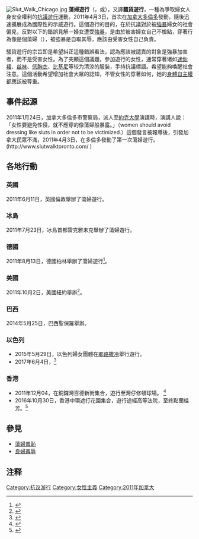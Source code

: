 
[[File:Slut_Walk_Chicago.jpg|thumb]]
'''蕩婦遊行'''（{{lang-en|SlutWalk}}，或{{lang-en|Slut Walk}}），又譯'''騷貨遊行'''，一種為爭取婦女人身安全權利的[[示威|抗議遊行]]運動。2011年4月3日，首次在[[加拿大|加拿大]][[多倫多|多倫多]]發動，隨後迅速擴展成為國際性的示威遊行。這個遊行的目的，在於抗議對於被[[強姦|強暴]]婦女的社會偏見，反對以下的錯誤見解－婦女遭受[[強姦|強暴]]，是由於被害婦女自己不檢點，穿著行為像是個蕩婦（{{lang|en|Slut}}），被強暴是自取其辱，應該由受害女性自己負責。

騷貨遊行的宗旨即是希望糾正這種錯誤看法，認為應該被譴責的對象是強暴加害者，而不是受害女性。為了突顯這個議題，參加遊行的女性，通常穿著诸如[[迷你裙|迷你裙]]、[[絲襪|丝袜]]、[[低胸裝|低胸衣]]、[[比基尼泳衣|比基尼]]等较为清涼的服裝，手持抗議標語。希望能夠喚醒社會注意。這個活動希望增加社會大眾的認知，不管女性的穿著如何，她的[[身體自主權|身體自主權]]都應該被尊重。

==事件起源==
2011年1月24日，加拿大多倫多市警察局，派人至[[約克大學|約克大學]]演講時，演講人說：「女性要避免性侵，就不應穿的像蕩婦般暴露。」（women should avoid dressing like sluts in order not to be victimized.）這個發言被報導後，引發加拿大民眾不滿，2011年4月3日，在多倫多發動了第一次蕩婦遊行。(http://www.slutwalktoronto.com/ {{Wayback|url=http://www.slutwalktoronto.com/ |date=20110628001538 }})

== 各地行動 ==
{{Portal|女权主义}}

=== 英國 ===

2011年6月11日，英國倫敦舉辦了蕩婦遊行。

=== 冰島 ===

2011年7月23日，冰島首都雷克雅未克舉辦了蕩婦遊行。

=== 德國 ===

2011年8月13日，德國柏林舉辦了蕩婦遊行<ref>{{Cite web |url=http://www.markenpost.de/slutwalks-schlampen-gegen-sexuelle-gewalt-17149/ |title=Slutwalks: “Schlampen” gegen sexuelle Gewalt |access-date=2011-08-14 |archive-url=https://web.archive.org/web/20160326042717/http://www.markenpost.de/slutwalks-schlampen-gegen-sexuelle-gewalt-17149/ |archive-date=2016-03-26 |dead-url=yes }}</ref>。

=== 美國 ===

2011年10月2日，美國紐約舉辦<ref>{{Cite web |url=http://www.nownews.com/2011/10/03/91-2746459.htm |title=存档副本 |accessdate=2011-10-04 |archive-date=2011-10-05 |archive-url=https://web.archive.org/web/20111005095039/http://www.nownews.com/2011/10/03/91-2746459.htm |dead-url=no }}</ref>。

=== 巴西 ===

2014年5月25日，巴西聖保羅舉辦。

=== 以色列 ===

* 2015年5月29日，以色列婦女團體在[[耶路撒冷|耶路撒冷]]舉行遊行。
* 2017年6月4日，<ref>{{Cite web |url=http://www.chinapress.com.my/20170604/%E4%BB%A5%E8%89%B2%E5%88%97%E5%A5%B3%E6%80%A7%E8%88%89%E8%A1%8C%E8%95%A9%E5%A9%A6%E9%81%8A%E8%A1%8C-%E6%8A%97%E8%AD%B0%E6%80%A7%E6%9A%B4%E5%8A%9B/ |title=以色列女性舉行“蕩婦遊行” 抗議性暴力 |3=中國報 China Press |accessdate=2017-08-25 |archive-date=2017-09-10 |archive-url=https://web.archive.org/web/20170910033022/http://www.chinapress.com.my/20170604/%E4%BB%A5%E8%89%B2%E5%88%97%E5%A5%B3%E6%80%A7%E8%88%89%E8%A1%8C%E8%95%A9%E5%A9%A6%E9%81%8A%E8%A1%8C-%E6%8A%97%E8%AD%B0%E6%80%A7%E6%9A%B4%E5%8A%9B/ |dead-url=no }}</ref>

===香港===

* 2011年12月04，在銅鑼灣百德新街集合，遊行至灣仔修頓球場。 <ref>{{Cite web |url=http://hk.apple.nextmedia.com/realtime/news/20111204/50052742 |title=港女坡妹 齊齊「蕩婦遊行」 |accessdate=2017-08-25 |archive-date=2017-08-25 |archive-url=https://web.archive.org/web/20170825233531/http://hk.apple.nextmedia.com/realtime/news/20111204/50052742 |dead-url=no }}</ref>
* 2016年10月30日，香港中環遮打花園集合，遊行途經高等法院，至終點蘭桂芳。<ref>{{Cite web |url=https://www.facebook.com/events/259248327805946/ |title=SlutWalk Hong Kong 香港蕩婦遊行 2016 |access-date=2017-08-25 |archive-date=2019-08-16 |archive-url=https://web.archive.org/web/20190816220056/https://www.facebook.com/events/259248327805946/ |dead-url=no }}</ref>

== 參見 ==
*[[蕩婦羞恥|蕩婦羞恥]]
*[[良婦羞辱|良婦羞辱]]

==注释==
<small><references /></small>


{{DEFAULTSORT:Slut Walk}}
[[Category:抗议游行|Category:抗议游行]]
[[Category:女性主義|Category:女性主義]]
[[Category:2011年加拿大|Category:2011年加拿大]]